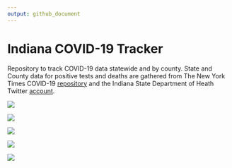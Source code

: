 ```yaml
---
output: github_document
---
```



# Indiana COVID-19 Tracker

Repository to track COVID-19 data statewide and by county. State and County data for positive tests and deaths are gathered from The New York Times COVID-19 [repository](https://github.com/nytimes/covid-19-data) and the Indiana State Department of Heath Twitter [account](https://twitter.com/StateHealthIN?ref_src=twsrc%5Egoogle%7Ctwcamp%5Eserp%7Ctwgr%5Eauthor).


![](plots/ind-line-2020-04-06.png)

![](plots/density-pos-line-2020-04-05.png)

![](plots/region-dea-line-2020-04-05.png)

![](plots/region-pos-line-2020-04-05.png)


![](plots/county-pos-bar-2020-04-05.png)

